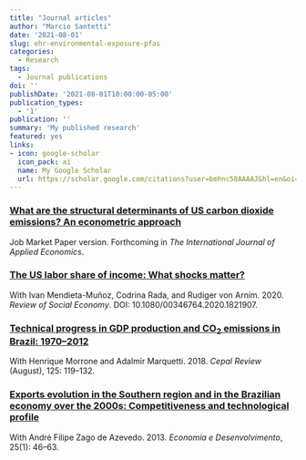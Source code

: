 ```yaml
---
title: "Journal articles"
author: "Marcio Santetti"
date: '2021-08-01'
slug: ehr-environmental-exposure-pfas
categories:
  - Research
tags:
  - Journal publications
doi: ''
publishDate: '2021-08-01T10:00:00-05:00'
publication_types:
  - '1'
publication: ''
summary: 'My published research'
featured: yes
links:
- icon: google-scholar
  icon_pack: ai
  name: My Google Scholar
  url: https://scholar.google.com/citations?user=bmhnc58AAAAJ&hl=en&oi=ao
---
```



### [What are the structural determinants of US carbon dioxide emissions? An econometric approach](/jmp/Santetti_IJAE.pdf)

Job Market Paper version. Forthcoming in *The International Journal of Applied Economics*.




### [The US labor share of income: What shocks matter?](https://www.tandfonline.com/doi/full/10.1080/00346764.2020.1821907)

With Ivan Mendieta-Muñoz, Codrina Rada, and Rudiger von Arnim. 2020. *Review of Social Economy*. DOI:
10.1080/00346764.2020.1821907.


### [Technical progress in GDP production and CO<sub>2</sub> emissions in Brazil: 1970–2012](https://repositorio.cepal.org/handle/11362/44317)

With Henrique Morrone and Adalmir Marquetti. 2018. *Cepal Review* (August), 125: 119–132.

### [Exports evolution in the Southern region and in the Brazilian economy over the 2000s: Competitiveness and technological profile](https://periodicos.ufsm.br/index.php/eed/article/view/7430)

With André Filipe Zago de Azevedo. 2013. *Economia e Desenvolvimento*, 25(1): 46–63.
